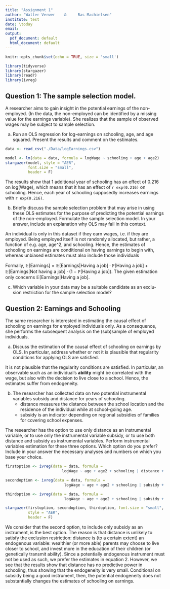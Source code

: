 ```yaml
---
title: "Assignment 1"
author: "Walter Verwer    &     Bas Machielsen"
institute: test
date: \today
email: 
output:
  pdf_document: default
  html_document: default
---
```


```r
knitr::opts_chunk$set(echo = TRUE, size = 'small')

library(tidyverse)
library(stargazer)
library(readr)
library(ivreg)
```

## Question 1: The sample selection model. 

A researcher aims to gain insight in the potential earnings of the non-employed. (In the data, the non-employed can be identified by a missing value for the earnings variable). She realizes that the sample of observed wages may be subject to sample selection.

(a) Run an OLS regression for log-earnings on schooling, age, and age squared. Present the results and comment on the estimates.
    
```r
data <- read_csv("./Data/logEarnings.csv")
```
    
```r
model <- lm(data = data, formula = logWage ~ schooling + age + age2)
stargazer(model, style = "AER", 
          font.size = "small",
          header = F)
```

The results show that 1 additional year of schooling has an effect of 0.216 on log(Wage), which means that it has an effect of `r exp(0.216)` on schooling. Hence, each year of schooling supposedly increases earnings with `r exp(0.216)`.

(b) Briefly discuss the sample selection problem that may arise in using these OLS estimates for the purpose of predicting the potential earnings of the non-employed. Formulate the sample selection model. In your answer, include an explanation why OLS may fail in this context.

An individual is only in this dataset if they earn wages, i.e. if they are employed. Being employed itself is not randomly allocated, but rather, a function of e.g. age, age^2, and schooling. Hence, the estimates of schooling on earnings are conditional on having earnings to begin with, whereas unbiased estimates must also include those individuals 

Formally, $\mathbb{E}[\text{Earnings}] = \mathbb{E[\text{Earnings}|\text{Having a job}]} \cdot \mathbb{P}[\text{Having a job}] + \mathbb{E[\text{Earnings}|\text{Not having a job}]} \cdot (1-\mathbb{P[\text{Having a job}]})$. The given estimation only concerns $\mathbb{E[\text{Earnings}|\text{Having a job}]}$. 

(c) Which variable in your data may be a suitable candidate as an exclu- sion restriction for the sample selection model?


## Question 2: Earnings and Schooling

The same researcher is interested in estimating the causal effect of schooling on earnings for employed individuals only. As a consequence, she performs the subsequent analysis on the (sub)sample of employed individuals.

(a) Discuss the estimation of the causal effect of schooling on earnings by OLS. In particular, address whether or not it is plausible that regularity conditions for applying OLS are satisfied.

It is not plausible that the regularity conditions are satisfied. In particular, an observable such as an individual's __ability__ might be correlated with the wage, but also with the decision to live close to a school. Hence, the estimates suffer from endogeneity.

(b) The researcher has collected data on two potential instrumental variables subsidy and distance for years of schooling.
    - distance measures the distance between the school location and the residence of the individual while at school-going age.
    - subsidy is an indicator depending on regional subsidies of families for covering school expenses.
    
The researcher has the option to use only distance as an instrumental variable, or to use only the instrumental variable subsidy, or to use both distance and subsidy as instrumental variables. Perform instrumental variables estimation for these three options. Which option do you prefer? Include in your answer the necessary analyses and numbers on which you base your choice.

```r
firstoption <- ivreg(data = data, formula = 
                         logWage ~ age + age2 + schooling | distance + age + age2)

secondoption <- ivreg(data = data, formula =
                          logWage ~ age + age2 + schooling | subsidy + age + age2)

thirdoption <- ivreg(data = data, formula =
                          logWage ~ age + age2 + schooling | subsidy + distance + age + age2)
```

```r
stargazer(firstoption, secondoption, thirdoption, font.size = "small", 
          style = "AER", 
          header = F)
```

We consider that the second option, to include only subsidy as an instrument, is the best option. The reason is that distance is unlikely to satisfy the exclusion restriction: distance is (to a certain extent) an endogenous variable: wealthier (or more able) parents may choose to live closer to school, and invest more in the education of their children (or genetically transmit ability). Since a potentially endogenous instrument must not be used as such, we prefer the estimates in equation 2. However, we see that the results show that distance has no predictive power in schooling, thus showing that the endogeneity is very small. Conditional on subsidy being a good instrument, then, the potential endogeneity does not substantially changes the estimates of schooling on earnings. 
